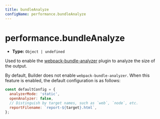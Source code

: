 ```yaml
---
title: bundleAnalyze
configName: performance.bundleAnalyze
---
```


# performance.bundleAnalyze

- **Type:** `Object | undefined`

Used to enable the [webpack-bundle-analyzer](https://github.com/webpack-contrib/webpack-bundle-analyzer) plugin to analyze the size of the output.

By default, Builder does not enable `webpack-bundle-analyzer`. When this feature is enabled, the default configuration is as follows:

```js
const defaultConfig = {
  analyzerMode: 'static',
  openAnalyzer: false,
  // Distinguish by target names, such as `web`, `node`, etc.
  reportFilename: `report-${target}.html`,
};
```


<RsbuildConig />
